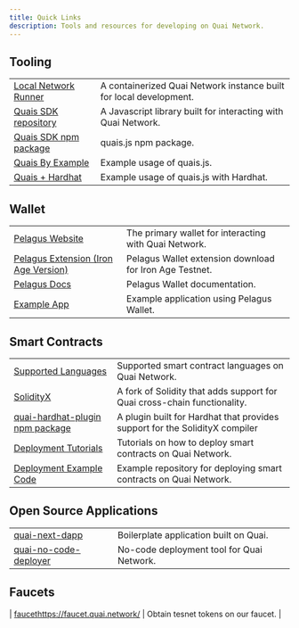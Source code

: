 ```yaml
---
title: Quick Links
description: Tools and resources for developing on Quai Network.
---
```


## Tooling

|                                                                                                                     |                                                                    |
| ------------------------------------------------------------------------------------------------------------------- | ------------------------------------------------------------------ |
| [Local Network Runner](/guides/client/local-node)                                                                   | A containerized Quai Network instance built for local development. |
| [Quais SDK repository](https://github.com/dominant-strategies/quais.js)                                             | A Javascript library built for interacting with Quai Network.      |
| [Quais SDK npm package](https://www.npmjs.com/package/quais)                                                        | quais.js npm package.                                              |
| [Quais By Example](https://github.com/dominant-strategies/quais-by-example)                                         | Example usage of quais.js.                                         |
| [Quais + Hardhat](https://github.com/dominant-strategies/hardhat-example/blob/main/Solidity/scripts/deployERC20.js) | Example usage of quais.js with Hardhat.                            |

## Wallet

|                                                                                                                           |                                                         |
| ------------------------------------------------------------------------------------------------------------------------- | ------------------------------------------------------- |
| [Pelagus Website](https://pelaguswallet.io/)                                                                              | The primary wallet for interacting with Quai Network.   |
| [Pelagus Extension (Iron Age Version)](https://chromewebstore.google.com/detail/pelagus/gaegollnpijhedifeeeepdoffkgfcmbc) | Pelagus Wallet extension download for Iron Age Testnet. |
| [Pelagus Docs](https://pelaguswallet.io/docs/)                                                                            | Pelagus Wallet documentation.                           |
| [Example App](https://github.com/dominant-strategies/quai-next-dapp)                                                      | Example application using Pelagus Wallet.               |

## Smart Contracts

|                                                                                      |                                                                             |
| ------------------------------------------------------------------------------------ | --------------------------------------------------------------------------- |
| [Supported Languages](/build/smart-contracts/languages/)                             | Supported smart contract languages on Quai Network.                         |
| [SolidityX](/build/smart-contracts/languages/#choosing-solidity-vs-solidityx)        | A fork of Solidity that adds support for Quai cross-chain functionality.    |
| [quai-hardhat-plugin npm package](https://www.npmjs.com/package/quai-hardhat-plugin) | A plugin built for Hardhat that provides support for the SolidityX compiler |
| [Deployment Tutorials](/guides/development/)                                         | Tutorials on how to deploy smart contracts on Quai Network.                 |
| [Deployment Example Code](https://github.com/dominant-strategies/hardhat-example)    | Example repository for deploying smart contracts on Quai Network.           |

## Open Source Applications

|                                                                                       |                                           |
| ------------------------------------------------------------------------------------- | ----------------------------------------- |
| [quai-next-dapp](https://github.com/dominant-strategies/quai-next-dapp)               | Boilerplate application built on Quai.    |
| [quai-no-code-deployer](https://github.com/dominant-strategies/quai-no-code-deployer) | No-code deployment tool for Quai Network. |

## Faucets

| [faucet]()https://faucet.quai.network/                                                | Obtain tesnet tokens on our faucet.       |